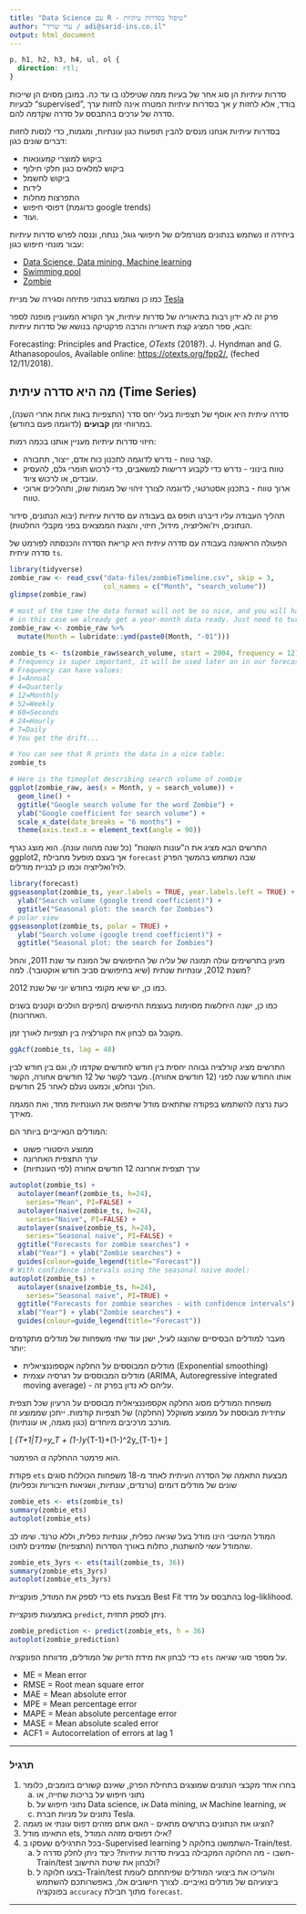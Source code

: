 ```yaml
---
title: "Data Science עם R - טיפול בסדרות עיתיות"
author: "עדי שריד / adi@sarid-ins.co.il"
output: html_document
---
```

```css
p, h1, h2, h3, h4, ul, ol {
  direction: rtl;
}
```

סדרות עיתיות הן סוג אחר של בעיות ממה שטיפלנו בו עד כה. במובן מסוים הן שייכות לבעיות "supervised", אך בסדרות עיתיות המטרה אינה לחזות ערך $y$ בודד, אלא לחזות סדרה של ערכים בהתבסס על סדרה שקדמה להם.

בסדרות עיתיות אנחנו מנסים להבין תופעות כגון עונתיות, ומגמות, כדי לנסות לחזות דברים שונים כגון:

   * ביקוש למוצרי קמעונאות
   * ביקוש למלאים כגון חלקי חילוף
   * ביקוש לחשמל
   * לידות
   * התפרצות מחלות
   * דפוסי חיפוש (כדוגמת google trends)
   * ועוד.
   
ביחידה זו נשתמש בנתונים מנורמלים של חיפושי גוגל, ננתח, וננסה לפרש סדרות עיתיות עבור מונחי חיפוש כגון:

   * [Data Science, Data mining, Machine learning](https://trends.google.com/trends/explore?date=all&q=%2Fm%2F0jt3_q3,%2Fm%2F0blvg,%2Fm%2F01hyh_)
   * [Swimming pool](https://trends.google.com/trends/explore?date=all&geo=US&q=%2Fm%2F0b_rs)
   * [Zombie](https://trends.google.com/trends/explore?date=all&geo=US&q=zombie)

כמו כן נשתמש בנתוני פתיחה וסגירה של מניית [Tesla](https://finance.yahoo.com/quote/TSLA/history?period1=1384207200&period2=1541973600&interval=1d&filter=history&frequency=1d)



פרק זה לא ידון רבות בתיאוריה של סדרות עיתיות, אך הקורא המעוניין מופנה לספר הבא, ספר המציג קצת תיאוריה והרבה פרקטיקה בנושא של סדרות עיתיות:

<p style="direction:ltr; text-align:left">Forecasting: Principles and Practice, <em>OTexts</em> (2018?). J. Hyndman and G. Athanasopoulos, Available online: <a href="https://otexts.org/fpp2/">https://otexts.org/fpp2/</a>, (feched 12/11/2018).</p>

## מה היא סדרה עיתית (Time Series)

סדרה עיתית היא אוסף של תצפיות בעלי יחס סדר (התצפיות באות אחת אחרי השנה), במרווחי זמן **קבועים** (לדוגמה פעם בחודש).

חיזוי סדרות עיתיות מעניין אותנו בכמה רמות: 

   * קצר טווח - נדרש לדוגמה לתכנון כוח אדם, ייצור, תחבורה.
   * טווח בינוני - נדרש כדי לקבוע דרישות למשאבים, כדי לרכוש חומרי גלם, להעסיק עובדים, או לרכוש ציוד.
   * ארוך טווח - בתכנון אסטרטגי, לדוגמה לצורך זיהוי של מגמות שוק, ותהליכים ארוכי טווח.
   
תהליך העבודה עליו דיברנו תופס גם בעבודה עם סדרות עיתיות (יבוא הנתונים, סידור הנתונים, ויז'ואליזציה, מידול, חיזוי, והצגת הממצאים בפני מקבלי החלטות).

הפעולה הראשונה בעבודה עם סדרה עיתית היא קריאת הסדרה והכנסתה לפורמט של סדרה עיתית `ts`.

```r

library(tidyverse)
zombie_raw <- read_csv("data-files/zombieTimeline.csv", skip = 3,
                       col_names = c("Month", "search_volume"))
glimpse(zombie_raw)

# most of the time the data format will not be so nice, and you will have to consolidate data.
# in this case we already get a year-month data ready. Just need to turn it into date.
zombie_raw <- zombie_raw %>%
  mutate(Month = lubridate::ymd(paste0(Month, "-01")))

zombie_ts <- ts(zombie_raw$search_volume, start = 2004, frequency = 12)
# frequency is super important, it will be used later on in our forecast algorithms.
# Frequency can have values:
# 1=Annual
# 4=Quarterly
# 12=Monthly
# 52=Weekly
# 60=Seconds
# 24=Hourly
# 7=Daily
# You get the drift...

# You can see that R prints the data in a nice table:
zombie_ts

# Here is the timeplot describing search volume of zombie
ggplot(zombie_raw, aes(x = Month, y = search_volume)) + 
  geom_line() + 
  ggtitle("Google search volume for the word Zombie") + 
  ylab("Google coefficient for search volume") + 
  scale_x_date(date_breaks = "6 months") + 
  theme(axis.text.x = element_text(angle = 90))
```

התרשים הבא מציג את ה"עונות השונות" (כל שנה מהווה עונה). הוא מוצג כגרף ggplot2, אך בעצם מופעל מחבילת `forecast` שבה נשתמש בהמשך הפרק לויז'ואליזציה וכמו כן לבניית מודלים.

```r
library(forecast)
ggseasonplot(zombie_ts, year.labels = TRUE, year.labels.left = TRUE) + 
  ylab("Search volume (google trend coefficient)") + 
  ggtitle("Seasonal plot: the search for Zombies")
# polar view
ggseasonplot(zombie_ts, polar = TRUE) + 
  ylab("Search volume (google trend coefficient)") + 
  ggtitle("Seasonal plot: the search for Zombies")

```


מעיון בתרשימים עולה תמונה של עליה של החיפושים של המונח עד שנת 2011, והחל משנת 2012, עונתיות שנתית (שיא בחיפושים סביב חודש אוקטובר). למה?

כמו כן, יש שיא מקומי בחודש יוני של שנת 2012.

כמו כן, ישנה היחלשות מסוימות בעוצמת החיפושים (הפיקים הולכים וקטנים בשנים האחרונות).

מקובל גם לבחון את הקורלציה בין תצפיות לאורך זמן.

```r
ggAcf(zombie_ts, lag = 48)
```

התרשים מציג קורלציה גבוהה יחסית בין חודש לחודשים שקדמו לו, וגם בין חודש לבין אותו החודש שנה לפני (12 חודשים אחורה). מעבר לקשר של 12 חודשים אחורה, הקשר הולך ונחלש, וכמעט נעלם לאחר 25 חודשים.

כעת נרצה להשתמש בפקודה שתתאים מודל שיתפוס את העונתיות מחד, ואת המגמה מאידך.

המודלים הנאייביים ביותר הם:

   * ממוצע היסטורי פשוט
   * ערך התצפית האחרונה
   * ערך תצפית אחרונה 12 חודשים אחורה (לפי העונתיות)
   
```r
autoplot(zombie_ts) +
  autolayer(meanf(zombie_ts, h=24),
    series="Mean", PI=FALSE) +
  autolayer(naive(zombie_ts, h=24),
    series="Naive", PI=FALSE) +
  autolayer(snaive(zombie_ts, h=24),
    series="Seasonal naive", PI=FALSE) +
  ggtitle("Forecasts for zombie searches") +
  xlab("Year") + ylab("Zombie searches") +
  guides(colour=guide_legend(title="Forecast")) 
# With confidence intervals using the seasonal naive model:
autoplot(zombie_ts) +
  autolayer(snaive(zombie_ts, h=24),
    series="Seasonal naive", PI=TRUE) +
  ggtitle("Forecasts for zombie searches - with confidence intervals") +
  xlab("Year") + ylab("Zombie searches") +
  guides(colour=guide_legend(title="Forecast")) 
```

מעבר למודלים הבסיסיים שהוצגו לעיל, ישנן עוד שתי משפחות של מודלים מתקדמים יותר:

   * מודלים המבוססים על החלקה אקספוננציאלית (Exponential smoothing)
   * מודלים המבוססים על רגרסיה עצמית (ARIMA, Autoregressive integrated moving average) - עליהם לא נדון בפרק זה.
   
משפחת המודלים מסוג החלקה אקספוננציאלית מבוססים על הרעיון שכל תצפית עתידית מבוססת על ממוצע משוקלל (החלקה) של תצפיות קודמות. ייתכן שממוצע זה מורכב מרכיבים מיוחדים (כגון מגמה, או עונתיות).

\[
\hat{y}_{T+1|T}=\alpha y_T + \alpha(1-\alpha)y_{T-1}+\alpha(1-\alpha)^2y_{T-1}+\ldots
\]

הפרמטר $\alpha$ הוא פרמטר ההחלקה.

פקודת `ets` מבצעת התאמה של הסדרה העיתית לאחד מ-18 משפחות הכוללות סוגים שונים של מודלים דומים (טרנדים, עונתיות, ושגיאות חיבוריות וכפליות)

```r
zombie_ets <- ets(zombie_ts)
summary(zombie_ets)
autoplot(zombie_ets)
```

המודל המיטבי הינו מודל בעל שגיאה כפלית, עונתיות כפלית, וללא טרנד. שימו לב שהמודל עשוי להשתנות, כתלות באורך הסדרות (התצפיות) שמזינים לתוכו.

```r
zombie_ets_3yrs <- ets(tail(zombie_ts, 36))
summary(zombie_ets_3yrs)
autoplot(zombie_ets_3yrs)
```

כדי לספק את המודל, פונקציית ets מבצעת Best Fit בהתבסס על מדד log-liklihood.

באמצעות פונקציית `predict`, ניתן לספק תחזית.

```r
zombie_prediction <- predict(zombie_ets, h = 36)
autoplot(zombie_prediction)
```

כדי לבחון את מידת הדיוק של המודלים, מדווחת הפונקציה `ets` על מספר סוגי שגיאה.

   * ME = Mean error
   * RMSE = Root mean square error
   * MAE = Mean absolute error
   * MPE = Mean percentage error
   * MAPE = Mean absolute percentage error
   * MASE = Mean absolute scaled error 
   * ACF1 = Autocorrelation of errors at lag 1

***

### תרגיל

   1. בחרו אחד מקבצי הנתונים שמוצגים בתחילת הפרק, שאינם קשורים בזומבים, כלומר
      a. נתוני חיפוש על בריכות שחייה, או
      b. נתוני חיפוש על Data science, או Data mining, או Machine learning, או
      c. נתונים על מניות חברת Tesla.
   2. הציגו את הנתונים בתרשים מתאים - האם אתם מזהים דפוס עונתי או מגמה?
   3. התאימו מודל ets, אילו דפוסים מזהה המודל?
   4. בכל התרגילים שעסקו ב-Supervised learning השתמשנו בחלוקה ל-Train/test.
      a. חשבו - מה החלוקה המקבילה בבעית סדרות עיתיות? כיצד ניתן לחלק סדרה ל-Train/test ולבחון את שיטת החישוב?
      b. בצעו חלוקה ל-Train/test והעריכו את ביצועי המודלים שפיתחתם לעומת ביצועיהם של מודלים נאיביים. לצורך חישובים אלו, באפשרותכם להשתמש בפונקציה `accuracy` מתוך חבילת `forecast`.


***